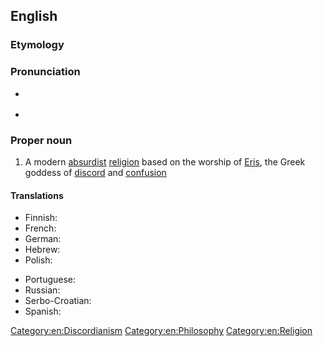 ==English==
{{wikipedia}}

===Etymology===
{{suffix|en|discord|ian}} {{suffix|en||ism}}

===Pronunciation===
* {{a|UK}} {{IPA|en|/dɪsˈkɔː.di.ən.ɪzm̩/}}
* {{a|US}} {{IPA|en|/dɪsˈkɔɹdi.ənɪzəm/}}

===Proper noun===
{{en-proper noun}}

# A modern [[absurdist]] [[religion]] based on the worship of [[Eris]], the Greek goddess of [[discord]] and [[confusion]]

====Translations====
{{trans-top|parodic religion based on the worship of Eris}}
* Finnish: {{t|fi|diskordianismi}}
* French: {{t+|fr|discordianisme|m}}
* German: {{t|de|Diskordianismus|m}}
* Hebrew: {{t|he|דיסקורדיאניזם}}
* Polish: {{t|pl|dyskordianizm|m}}
{{trans-mid}}
* Portuguese: {{t|pt|discordianismo|m}}
* Russian: {{t+|ru|дискордианизм|m}}
* Serbo-Croatian: {{t|sh|diskordijanizam|m}}
* Spanish: {{t|es|discordianismo|m}}
{{trans-bottom}}

[[Category:en:Discordianism]]
[[Category:en:Philosophy]]
[[Category:en:Religion]]